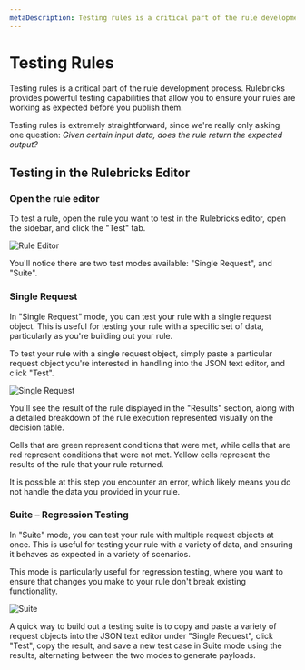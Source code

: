 ```yaml
---
metaDescription: Testing rules is a critical part of the rule development process. Rulebricks provides powerful testing capabilities that allow you to ensure your rules are working as expected before you publish them.
---
```


# Testing Rules

Testing rules is a critical part of the rule development process. Rulebricks provides powerful testing capabilities that allow you to ensure your rules are working as expected before you publish them.

Testing rules is extremely straightforward, since we're really only asking one question: _Given certain input data, does the rule return the expected output?_

## Testing in the Rulebricks Editor


<Steps>

### Open the rule editor

To test a rule, open the rule you want to test in the Rulebricks editor, open the sidebar, and click the "Test" tab.

![Rule Editor](https://d1zic6dm9txw4h.cloudfront.net/rulebricks-docs-assets/static/images/managing-rules/testing-rules-1.png)

You'll notice there are two test modes available: "Single Request", and "Suite".

### Single Request

In "Single Request" mode, you can test your rule with a single request object. This is useful for testing your rule with a specific set of data, particularly as you're building out your rule.

To test your rule with a single request object, simply paste a particular request object you're interested in handling into the JSON text editor, and click "Test".

![Single Request](https://d1zic6dm9txw4h.cloudfront.net/rulebricks-docs-assets/static/images/managing-rules/testing-rules-single-request.png)

You'll see the result of the rule displayed in the "Results" section, along with a detailed breakdown of the rule execution represented visually on the decision table.

Cells that are green represent conditions that were met, while cells that are red represent conditions that were not met. Yellow cells represent the results of the rule that your rule returned.

It is possible at this step you encounter an error, which likely means you do not handle the data you provided in your rule.

### Suite – Regression Testing

In "Suite" mode, you can test your rule with multiple request objects at once. This is useful for testing your rule with a variety of data, and ensuring it behaves as expected in a variety of scenarios.

This mode is particularly useful for regression testing, where you want to ensure that changes you make to your rule don't break existing functionality.

![Suite](https://d1zic6dm9txw4h.cloudfront.net/rulebricks-docs-assets/static/images/managing-rules/testing-rules-suite.png)

A quick way to build out a testing suite is to copy and paste a variety of request objects into the JSON text editor under "Single Request", click "Test", copy the result, and save a new test case in Suite mode using the results, alternating between the two modes to generate payloads.

</Steps>
